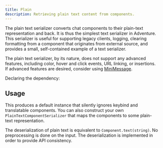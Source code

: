 ```yaml
---
title: Plain
description: Retrieving plain text content from components.
---
```



The plain text serializer converts chat components to their plain-text representation
and back. It is thus the simplest text serializer in Adventure. This serializer is
useful for supporting legacy clients, logging, clearing formatting from a component that
originates from external source, and provides a small, self-contained example of a
text serializer.

The plain text serializer, by its nature, does not support any advanced features, including
color, hover and click events, URL linking, or insertions. If advanced features are desired,
consider using [MiniMessage](/adventure/minimessage).

Declaring the dependency:

<Dependency group="net.kyori" name="adventure-text-serializer-plain" version={LATEST_ADVENTURE_API_RELEASE} />

## Usage

This produces a default instance that silently ignores keybind and translatable components. You can also construct your own
`PlainTextComponentSerializer` that maps the components to some plain-text representation.

The deserialization of plain text is equivalent to `Component.text(string)`. No
preprocessing is done on the input. The deserialization is implemented in order to provide
API consistency.
